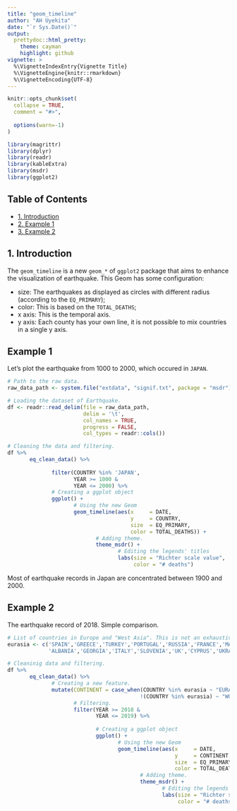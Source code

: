 ```yaml
---
title: "geom_timeline"
author: "AH Uyekita"
date: "`r Sys.Date()`"
output:
  prettydoc::html_pretty:
    theme: cayman
    highlight: github
vignette: >
  %\VignetteIndexEntry{Vignette Title}
  %\VignetteEngine{knitr::rmarkdown}
  %\VignetteEncoding{UTF-8}
---
```


```r
knitr::opts_chunk$set(
  collapse = TRUE,
  comment = "#>",
  
  options(warn=-1)
)
```


```r
library(magrittr)
library(dplyr)
library(readr)
library(kableExtra)
library(msdr)
library(ggplot2)
```

## Table of Contents

- [1. Introduction](#intro)  
- [2. Example 1](#example_1)
- [3. Example 2](#example_2)

## 1. Introduction {#intro}

The `geom_timeline` is a new `geom_*` of `ggplot2` package that aims to enhance the visualization of earthquake. This Geom has some configuration:

* size: The earthquakes as displayed as circles with different radius (according to the `EQ_PRIMARY`);
* color: This is based on the `TOTAL_DEATHS`;
* x axis: This is the temporal axis.
* y axis: Each county has your own line, it is not possible to mix countries in a single y axis.

## Example 1 {#example_1}

Let's plot the earthquake from 1000 to 2000, which occured in `JAPAN`.

```r
# Path to the raw data.
raw_data_path <- system.file("extdata", "signif.txt", package = "msdr")

# Loading the dataset of Earthquake.
df <- readr::read_delim(file = raw_data_path,      
                        delim = '\t',              
                        col_names = TRUE,          
                        progress = FALSE,           
                        col_types = readr::cols())

# Cleaning the data and filtering.
df %>% 
       eq_clean_data() %>%
       
              filter(COUNTRY %in% 'JAPAN',
                     YEAR >= 1000 &
                     YEAR <= 2000) %>%
              # Creating a ggplot object
              ggplot() + 
                     # Using the new Geom
                     geom_timeline(aes(x     = DATE,
                                       y     = COUNTRY,
                                       size  = EQ_PRIMARY,
                                       color = TOTAL_DEATHS)) +
                            # Adding theme.
                            theme_msdr() + 
                                   # Editing the legends' titles 
                                   labs(size = "Richter scale value",
                                        color = "# deaths")
```

Most of earthquake records in Japan are concentrated between 1900 and 2000.

## Example 2 {#example_2}

The earthquake record of 2018. Simple comparison.

```r
# List of countries in Europe and "West Asia". This is not an exhaustive list.
eurasia <- c('SPAIN','GREECE','TURKEY','PORTUGAL','RUSSIA','FRANCE','MACEDONIA','BULGARIA',
             'ALBANIA','GEORGIA','ITALY','SLOVENIA','UK','CYPRUS','UKRAINE','CROATIA','AUSTRIA')

# Cleaninig data and filtering.
df %>% 
       eq_clean_data() %>%
              # Creating a new feature.
              mutate(CONTINENT = case_when(COUNTRY %in% eurasia ~ "EURASIA",
                                          !(COUNTRY %in% eurasia) ~ "WORLD")) %>%
                     # Filtering.
                     filter(YEAR >= 2018 &
                            YEAR <= 2019) %>%
              
                            # Creating a ggplot object
                            ggplot() + 
                                   # Using the new Geom
                                   geom_timeline(aes(x     = DATE,
                                                     y     = CONTINENT,
                                                     size  = EQ_PRIMARY,
                                                     color = TOTAL_DEATHS)) +
                                          # Adding theme.
                                          theme_msdr() + 
                                                 # Editing the legends' titles 
                                                 labs(size = "Richter scale value",
                                                      color = "# deaths")
```
